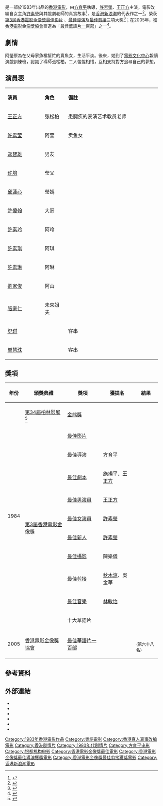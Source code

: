{{Infobox Film
| name               = 半邊人
| other_name         = {{lang|en|Ah Ying}}
| image              = Ah Ying.jpg
| caption            = 
| director           = [[方育平|方育平]]
| producer_2         = [[翁子忠|翁子忠]]
| writer             = [[施揚平|施揚平]]、[[王正方|王正方]]
| starring           = [[許素瑩|許素瑩]]<br/>[[王正方|王正方]]
| music              = [[林敏怡|林敏怡]]
| cinematography     = [[陳樂儀|陳樂儀]]、[[張廸奇|張廸奇]]
| editing            = [[秋木涼|秋木涼]]、[[吳金華|吳金華]]
| production_company = [[鳳凰影業公司|鳳凰影業公司]]<br/>[[銀都機構有限公司|銀都機構有限公司]]
| distributor        = 銀都機構有限公司
| released           = {{BHKG}}：{{film date|1983|11|12}}{{NET}}：{{start date|1985|9|12}}<br>{{HUN}}：{{start date|1989|7|6}}<ref>{{cite web |url=https://www.imdb.com/title/tt00085144/releaseinfo?ref_=tt_dt_dt |language=en |title=  Ah Ying (1983) Release Info|publisher=[[IMDb|IMDb]]|date= |accessdate= 2021-04-19}}</ref>
| runtime            = 110 分鐘
| country            = {{英屬香港電影}}
| language           = [[粵語|粵語]]
| budget             = 
| gross              = HK $1,915,243.00<ref>{{Cite web|title=半邊人 (1983)|url=http://hkmdb.com/db/movies/view.mhtml?id=6531&display_set=big5|accessdate=2016-03-18|work=[[香港影庫|香港影庫]]|archive-date=2020-11-27|archive-url=https://web.archive.org/web/20201127232710/http://hkmdb.com/db/movies/view.mhtml?id=6531&display_set=big5|dead-url=no}}</ref>
| preceded_by        = 
| followed_by        = 
| imdb_id            = tt0085144
}}

{{engname|《半邊人》|''Ah Ying''}}是一部於1983年出品的[[香港電影|香港電影]]，由[[方育平|方育平]]執導，[[許素瑩|許素瑩]]、[[王正方|王正方]]主演。電影改編自女主角[[許素瑩|許素瑩]]與其戲劇老師的真實故事<ref>{{cite web |author=許素瑩 |date=2001-08 |title=童年星光 電影文化今昔 |url=https://www.lcsd.gov.hk/CE/CulturalService/HKFA/zh_TW/web/hkfa/rp-newsletter-17.html |publisher=[[香港電影資料館|香港電影資料館]] |format=pdf |journal=通訊 |volume= |issue=17 |pages=3 |archive-url=https://web.archive.org/web/20210525033235/https://www.lcsd.gov.hk/CE/CulturalService/HKFA/documents/18995340/19057014/newsletter17_c.pdf |archive-date=2021-05-25 |access-date=2021-05-25 |dead-url=no }}</ref>，是[[香港新浪潮|香港新浪潮]]的代表作之一<ref>{{cite web |url=https://www.info.gov.hk/gia/general/201504/16/P201504160349_print.htm |language=zh-hk |title=電影資料館「百部不可不看的香港電影」五月至八月選映新浪潮作品（附圖） |publisher=[[香港特別行政區政府|香港特別行政區政府]][[新聞公報|新聞公報]] |date=2015-04-16 |accessdate=2021-05-03 |archive-date=2019-09-01 |archive-url=https://web.archive.org/web/20190901031656/https://www.info.gov.hk/gia/general/201504/16/P201504160349_print.htm |dead-url=no }}</ref>。榮获[[第3屆香港電影金像獎|第3屆香港電影金像獎]][[香港電影金像獎最佳電影|最佳影片]]<!-- 獎項名稱有沿革變化，「最佳電影」前稱「最佳影片」，並非筆誤，請勿修改 -->、[[香港電影金像獎最佳導演|最佳導演]]及[[香港電影金像獎最佳剪接|最佳剪接]]三項大奖<ref>{{cite web|url=http://www.hkfaa.com/history/list_03.html|title=第3屆香港電影金像獎提名及得獎名單|publisher=[[香港電影金像獎|香港電影金像獎]]|accessdate=2019-09-08|archive-date=2010-02-11|archive-url=https://web.archive.org/web/20100211022510/http://www.hkfaa.com/history/list_03.html|dead-url=no}}</ref>；在2005年，獲[[香港電影金像獎協會|香港電影金像獎協會]]票選為「[[最佳華語電影一百部|最佳華語片一百部]]」之一<ref>{{cite web |url=http://www.hkfaa.com/news/100films.html |title=最佳華語片一百部 The Best 100 Chinese Motion Pictures |publisher=[[香港電影金像獎協會|香港電影金像獎協會]] |accessdate=2010-07-21 |archive-url=https://web.archive.org/web/20191022211054/http://www.hkfaa.com/news/100films.html |archive-date=2019-10-22 |dead-url=yes }}</ref>。

==劇情==
阿瑩原為在父母家魚檔幫忙的賣魚女，生活平淡。後來，她到了[[電影文化中心_(香港)|電影文化中心]]報讀演戲訓練班，認識了導師張松柏。二人惺惺相惜，互相支持對方追尋自己的夢想。

==演員表==
{|class="wikitable" width="57%"
|- style="background:cornflowerblue; color:white" align=center
|style="width:2%"|'''演員'''||style="width:1%"|'''角色'''||style="width:6%"|'''備註'''
|-
|[[王正方|王正方]]||张松柏||患腿疾的表演艺术教员老师
|-
|[[许素莹|许素莹]]||阿莹||卖鱼女
|-
|[[郑智雄|郑智雄]]||男友||
|-
|[[许培|许培]]||莹父||
|-
|[[邱蓮心|邱蓮心]]||瑩媽||
|-
|[[許偉翰|許偉翰]]||大哥||
|-
|[[許素玲|許素玲]]||阿玲||
|-
|[[許素琪|許素琪]]||阿琪||
|-
|[[許素琳|許素琳]]||阿琳||
|-
|[[劉家俊|劉家俊]]||阿山||
|-
|[[張家仁|張家仁]]||未來姐夫||
|-
|[[舒琪|舒琪]]||||客串
|-
|[[单慧珠|单慧珠]]||||客串
|}

== 獎項 ==
{| class="wikitable" 
|-
! 年份
! 頒獎典禮
! 獎項
! 獲提名
! 結果
|-	
| rowspan="11"|1984
| [[第34屆柏林影展|第34屆柏林影展]]<ref name="柏林">{{cite web|url=https://www.berlinale.de/en/archiv/jahresarchive/1984/02_programm_1984/02_Programm_1984.html|title=PROGRAMME 1984|access-date=2014-06-08|language=en|work=berlinale.de|archive-url=https://web.archive.org/web/20131109155441/https://www.berlinale.de/en/archiv/jahresarchive/1984/02_programm_1984/02_Programm_1984.html|archive-date=2013-11-09|dead-url=no}}</ref>
| [[金熊獎|金熊獎]]
|
|{{nom}}
|-	
| rowspan="10"| [[第3屆香港電影金像獎|第3屆香港電影金像獎]]
|[[香港電影金像獎最佳電影|最佳影片]]<!-- 獎項名稱有沿革變化，「最佳電影」前稱「最佳影片」，並非筆誤，請勿修改 -->
|
|{{won}}
|-
|[[香港電影金像獎最佳導演|最佳導演]]
|[[方育平|方育平]]
|{{won}}
|-
|[[香港電影金像獎最佳編劇|最佳劇本]]
|施揚平、[[王正方|王正方]]
|{{nom}}
|-
|[[香港電影金像獎最佳男主角|最佳男演員]]
|[[王正方|王正方]]
|{{nom}}
|-
|[[香港電影金像獎最佳女主角|最佳女演員]]
|[[許素瑩|許素瑩]]
|{{nom}}
|-
|[[香港電影金像獎最佳新演員|最佳新人]]
|[[許素瑩|許素瑩]]
|{{nom}}
|-
|[[香港電影金像獎最佳攝影|最佳攝影]]
|陳樂儀
|{{nom}}
|-
|[[香港電影金像獎最佳剪接|最佳剪接]]
|[[秋木涼|秋木涼]]、吳金華
|{{won}}
|-
|[[香港電影金像獎最佳原創電影音樂|最佳音樂]]
|[[林敏怡|林敏怡]]
|{{nom}}
|-
|十大華語片
|
|{{won}}
|-
|2005
|[[香港電影金像獎協會|香港電影金像獎協會]]
|[[最佳華語電影一百部|最佳華語片一百部]]
|
|{{won}}<br><small>(第六十八名)</small>
|}

==參考資料==
{{reflist}}

==外部連結==
*{{hkmdb title|6531}}
*{{douban}}
*{{Mtime|29975}}
*{{Amg movie|1250}}
*{{rotten-tomatoes|ah_ying}}
*{{imdb title|0085144}}

{{歷屆香港電影金像獎最佳影片|第3屆}}
{{香港電影金像獎最佳導演}}
{{香港電影金像獎最佳剪接}}
{{最佳華語電影一百部}}
{{百部不可不看的香港電影}}
{{DEFAULTSORT:BAN}}
[[Category:1983年香港電影作品|Category:1983年香港電影作品]]
[[Category:粵語電影|Category:粵語電影]]
[[Category:香港真人真事改编電影|Category:香港真人真事改编電影]]
[[Category:香港剧情片|Category:香港剧情片]]
[[Category:1980年代剧情片|Category:1980年代剧情片]]
[[Category:方育平电影|Category:方育平电影]]
[[Category:银都机构电影|Category:银都机构电影]]
[[Category:香港電影金像獎最佳電影|Category:香港電影金像獎最佳電影]]
[[Category:香港電影金像獎最佳導演獲獎電影|Category:香港電影金像獎最佳導演獲獎電影]]
[[Category:香港電影金像獎最佳剪接獲獎電影|Category:香港電影金像獎最佳剪接獲獎電影]]
[[Category:香港新浪潮電影|Category:香港新浪潮電影]]